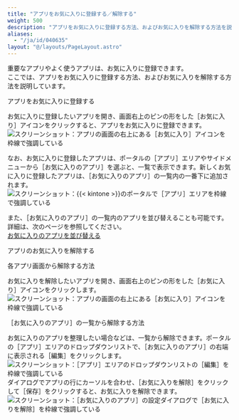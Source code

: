 ```yaml
---
title: "アプリをお気に入りに登録する／解除する"
weight: 500
description: "アプリをお気に入りに登録する方法、およびお気に入りを解除する方法を説明しています。"
aliases:
  - "/ja/id/040635"
layout: "@/layouts/PageLayout.astro"
---
```




重要なアプリやよく使うアプリは、お気に入りに登録できます。  
ここでは、アプリをお気に入りに登録する方法、およびお気に入りを解除する方法を説明しています。

<Heading id="create_app_favorite_10">アプリをお気に入りに登録する</Heading>

お気に入りに登録したいアプリを開き、画面右上のピンの形をした<Wovn>［お気に入り］</Wovn>アイコンをクリックすると、アプリをお気に入りに登録できます。<Wovn></Wovn>  
<Img src="/k/kintone/img-ja/favorite_img4_1_1.png" alt="スクリーンショット：アプリの画面の右上にある［お気に入り］アイコンを枠線で強調している" />

なお、お気に入りに登録したアプリは、ポータルの<Wovn>［アプリ］</Wovn>エリアやサイドメニューから<Wovn>［お気に入りのアプリ］</Wovn>を選ぶと、一覧で表示できます。新しくお気に入りに登録したアプリは、<Wovn>［お気に入りのアプリ］</Wovn>の一覧内の一番下に追加されます。<Wovn></Wovn><Wovn></Wovn><Wovn></Wovn>  
<Img src="/k/kintone/img-ja/sort_favorite_app_img03.png" alt="スクリーンショット：{{&lt; kintone &gt;}}のポータルで［アプリ］エリアを枠線で強調している" />

また、<Wovn>［お気に入りのアプリ］</Wovn>の一覧内のアプリを並び替えることも可能です。詳細は、次のページを参照してください。  
[お気に入りのアプリを並び替える](/k/ja/id/040685.html)

<Heading id="create_app_favorite_20">アプリのお気に入りを解除する</Heading>

<Heading level={3} id="create_app_favorite_2010">各アプリ画面から解除する方法</Heading>

お気に入りを解除したいアプリを開き、画面右上のピンの形をした<Wovn>［お気に入り］</Wovn>アイコンをクリックします。<Wovn></Wovn>  
<Img src="/k/kintone/img-ja/favorite_img4_1_1.png" alt="スクリーンショット：アプリの画面の右上にある［お気に入り］アイコンを枠線で強調している" />

<Heading level={3} id="create_app_favorite_2020"><Wovn>［お気に入りのアプリ］</Wovn>の一覧から解除する方法</Heading>

お気に入りのアプリを整理したい場合などは、一覧から解除できます。ポータルの<Wovn>［アプリ］</Wovn>エリアのドロップダウンリストで、<Wovn>［お気に入りのアプリ］</Wovn>の右端に表示される<Wovn>［編集］</Wovn>をクリックします。<Wovn></Wovn><Wovn></Wovn><Wovn></Wovn>  
<Img src="/k/kintone/img-ja/sort_favorite_app_img01.png" alt="スクリーンショット：［アプリ］エリアのドロップダウンリストの［編集］を枠線で強調している" />
ダイアログでアプリの行にカーソルを合わせ、<Wovn>［お気に入りを解除］</Wovn>をクリックして<Wovn>［保存］</Wovn>をクリックすると、お気に入りを解除できます。<Wovn></Wovn><Wovn></Wovn>  
<Img src="/k/kintone/img-ja/sort_favorite_app_img04.png" alt="スクリーンショット：［お気に入りのアプリ］の設定ダイアログで［お気に入りを解除］を枠線で強調している" />
